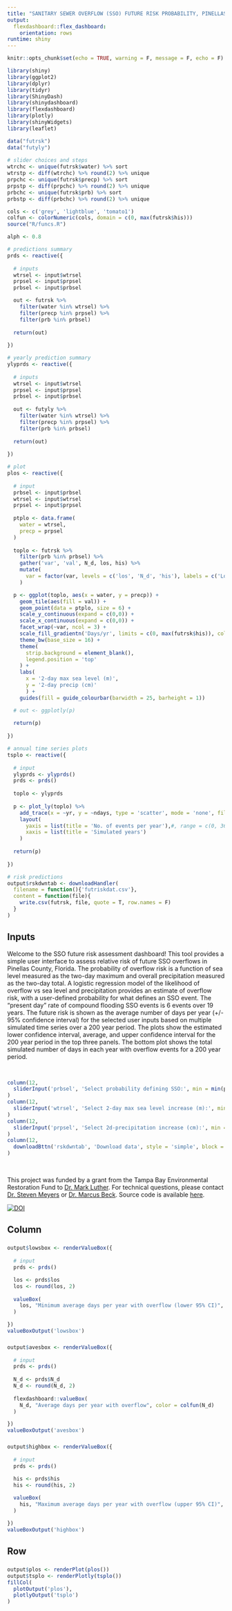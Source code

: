 ```yaml
---
title: "SANITARY SEWER OVERFLOW (SSO) FUTURE RISK PROBABILITY, PINELLAS COUNTY, FLORIDA"
output: 
  flexdashboard::flex_dashboard:
    orientation: rows
runtime: shiny
---
```

  
```r
knitr::opts_chunk$set(echo = TRUE, warning = F, message = F, echo = F)

library(shiny)
library(ggplot2)
library(dplyr)
library(tidyr)
library(ShinyDash)
library(shinydashboard)
library(flexdashboard)
library(plotly)
library(shinyWidgets)
library(leaflet)

data("futrsk")
data("futyly")
                       
# slider choices and steps
wtrchc <- unique(futrsk$water) %>% sort
wtrstp <- diff(wtrchc) %>% round(2) %>% unique
prpchc <- unique(futrsk$precp) %>% sort
prpstp <- diff(prpchc) %>% round(2) %>% unique
prbchc <- unique(futrsk$prb) %>% sort
prbstp <- diff(prbchc) %>% round(2) %>% unique

cols <- c('grey', 'lightblue', 'tomato1')
colfun <- colorNumeric(cols, domain = c(0, max(futrsk$his)))
source("R/funcs.R")

alph <- 0.8
```

```r
# predictions summary
prds <- reactive({
  
  # inputs
  wtrsel <- input$wtrsel
  prpsel <- input$prpsel
  prbsel <- input$prbsel

  out <- futrsk %>% 
    filter(water %in% wtrsel) %>% 
    filter(precp %in% prpsel) %>% 
    filter(prb %in% prbsel)
  
  return(out)
  
})

# yearly prediction summary
ylyprds <- reactive({
  
  # inputs
  wtrsel <- input$wtrsel
  prpsel <- input$prpsel
  prbsel <- input$prbsel
  
  out <- futyly %>% 
    filter(water %in% wtrsel) %>% 
    filter(precp %in% prpsel) %>% 
    filter(prb %in% prbsel)
  
  return(out)
  
})

# plot
plos <- reactive({
  
  # input
  prbsel <- input$prbsel
  wtrsel <- input$wtrsel
  prpsel <- input$prpsel
  
  ptplo <- data.frame(
    water = wtrsel, 
    precp = prpsel
  )
  
  toplo <- futrsk %>% 
    filter(prb %in% prbsel) %>% 
    gather('var', 'val', N_d, los, his) %>% 
    mutate(
      var = factor(var, levels = c('los', 'N_d', 'his'), labels = c('Lower', 'Average', 'Upper'))
    )

  p <- ggplot(toplo, aes(x = water, y = precp)) + 
    geom_tile(aes(fill = val)) +
    geom_point(data = ptplo, size = 6) +
    scale_y_continuous(expand = c(0,0)) + 
    scale_x_continuous(expand = c(0,0)) + 
    facet_wrap(~var, ncol = 3) +
    scale_fill_gradientn('Days/yr', limits = c(0, max(futrsk$his)), colours = cols) + 
    theme_bw(base_size = 16) +
    theme(
      strip.background = element_blank(), 
      legend.position = 'top'
    ) + 
    labs(
      x = '2-day max sea level (m)', 
      y = '2-day precip (cm)'
      ) + 
    guides(fill = guide_colourbar(barwidth = 25, barheight = 1))

  # out <- ggplotly(p)
  
  return(p)
  
})

# annual time series plots
tsplo <- reactive({
  
  # input
  ylyprds <- ylyprds()
  prds <- prds()
  
  toplo <- ylyprds
  
  p <- plot_ly(toplo) %>%
    add_trace(x = ~yr, y = ~ndays, type = 'scatter', mode = 'none', fill = 'tozeroy', fillcolor = colfun(prds$N_d), alpha = 0.4) %>% 
    layout(
      yaxis = list(title = 'No. of events per year'),#, range = c(0, 365)), 
      xaxis = list(title = 'Simulated years')
    )
  
  return(p)
  
})
```

```r
# risk predictions
output$rskdwntab <- downloadHandler(
  filename = function(){'futriskdat.csv'},
  content = function(file){
    write.csv(futrsk, file, quote = T, row.names = F)
  }
)
```

Inputs {.sidebar data-width=500}
-------------------------------------

Welcome to the SSO future risk assessment dashboard! This tool provides a simple user interface to assess relative risk of future SSO overflows in Pinellas County, Florida.  The probability of overflow risk is a function of sea level measured as the two-day maximum and overall precipitation measured as the two-day total.  A logistic regression model of the likelihood of overflow vs sea level and precipitation provides an estimate of overflow risk, with a user-defined probability for what defines an SSO event. The "present day" rate of compound flooding SSO events is 6 events over 19 years. The future risk is shown as the average number of days per year (+/- 95% confidence interval) for the selected user inputs based on multiple simulated time series over a 200 year period. The plots show the estimated lower confidence interval, average, and upper confidence interval for the 200 year period in the top three panels. The bottom plot shows the total simulated number of days in each year with overflow events for a 200 year period. 

&nbsp;

```r
column(12, 
  sliderInput('prbsel', 'Select probability defining SSO:', min = min(prbchc), max = max(prbchc), value = prbchc[4], step = prbstp, width = '600px', animate = T)
)
column(12, 
  sliderInput('wtrsel', 'Select 2-day max sea level increase (m):', min = min(wtrchc), max = max(wtrchc), value = max(wtrchc), step = wtrstp, width = '600px', animate = T)
)
column(12, 
  sliderInput('prpsel', 'Select 2d-precipitation increase (cm):', min = min(prpchc), max = max(prpchc), value = max(prpchc), step = prpstp, width = '600px', animate = T)
)
column(12,
  downloadBttn('rskdwntab', 'Download data', style = 'simple', block = T)
)
```

&nbsp;
&nbsp;

This project was funded by a grant from the Tampa Bay Environmental Restoration Fund to [Dr. Mark Luther](mailto:mluther@usf.edu).  For technical questions, please contact [Dr. Steven Meyers](mailto:smeyers@mail.usf.edu) or [Dr. Marcus Beck](mailto:mbeck@tbep.org).  Source code is available [here](https://github.com/tbep-tech/sso-dash).

[![DOI](https://zenodo.org/badge/243543298.svg)](https://zenodo.org/badge/latestdoi/243543298)

Column 
-------------------------------------

###

```r
output$lowsbox <- renderValueBox({
  
  # input
  prds <- prds()

  los <- prds$los
  los <- round(los, 2)
  
  valueBox(
    los, "Minimum average days per year with overflow (lower 95% CI)", color = colfun(los)
  )

})
valueBoxOutput('lowsbox')
```

###   
   
```r
output$avesbox <- renderValueBox({
  
  # input
  prds <- prds()
  
  N_d <- prds$N_d
  N_d <- round(N_d, 2)
  
  flexdashboard::valueBox(
    N_d, "Average days per year with overflow", color = colfun(N_d)
  )

})
valueBoxOutput('avesbox')
```

###

```r
output$highbox <- renderValueBox({
  
  # input
  prds <- prds()
  
  his <- prds$his
  his <- round(his, 2)

  valueBox(
    his, "Maximum average days per year with overflow (upper 95% CI)", color = colfun(his)
  )

})
valueBoxOutput('highbox')
```

Row {data-height=650}
-------------------------------------

### 

```r
output$plos <- renderPlot(plos())
output$tsplo <- renderPlotly(tsplo())
fillCol(
  plotOutput('plos'),
  plotlyOutput('tsplo')
)
```

